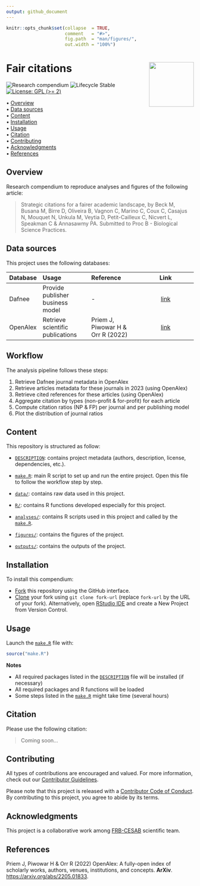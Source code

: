 ```yaml
---
output: github_document
---
```


<!-- README.md is generated from README.Rmd. Please edit that file -->


```r
knitr::opts_chunk$set(collapse  = TRUE,
                      comment   = "#>",
                      fig.path  = "man/figures/",
                      out.width = "100%")
```



Fair citations <img src="https://raw.githubusercontent.com/FRBCesab/templates/main/logos/compendium-sticker.png" align="right" style="float:right; height:120px;"/>
=========================================================

<!-- badges: start -->
![Research compendium](https://img.shields.io/static/v1?message=Compendium&logo=r&labelColor=5c5c5c&color=yellowgreen&logoColor=white&label=%20)
![Lifecycle Stable](https://img.shields.io/badge/Lifecycle-Stable-97ca00)
[![License: GPL (>= 2)](https://img.shields.io/badge/License-GPL%20%28%3E%3D%202%29-blue.svg)](https://choosealicense.com/licenses/gpl-2.0/)
<!-- badges: end -->



<p align="left">
  • <a href="#overview">Overview</a><br>
  • <a href="#data-sources">Data sources</a><br>
  • <a href="#content">Content</a><br>
  • <a href="#installation">Installation</a><br>
  • <a href="#usage">Usage</a><br>
  • <a href="#citation">Citation</a><br>
  • <a href="#contributing">Contributing</a><br>
  • <a href="#acknowledgments">Acknowledgments</a><br>
  • <a href="#references">References</a>
</p>



## Overview

Research compendium to reproduce analyses and figures of the following article:

> Strategic citations for a fairer academic landscape, by Beck M, Busana M, Birre D, Oliveira B, Vagnon C, Marino C, Coux C, Casajus N, Mouquet N, Unkula M, Veytia D, Petit-Cailleux C, Nicvert L, Speakman C & Annasawmy PA. Submitted to Proc B - Biological Science Practices.


## Data sources

This project uses the following databases:


| Database   | Usage                            | Reference                         | Link                                      |
| :--------- | :------------------------------- | :-------------------------------- | :---------------------------------------: |
| Dafnee     | Provide publisher business model | -                                 | [link](https://dafnee.isem-evolution.fr/) |
| OpenAlex   | Retrieve scientific publications | Priem J, Piwowar H & Orr R (2022) | [link](https://openalex.org/)             |



## Workflow

The analysis pipeline follows these steps:

1. Retrieve Dafnee journal metadata in OpenAlex
2. Retrieve articles metadata for these journals in 2023 (using OpenAlex)
3. Retrieve cited references for these articles (using OpenAlex)
4. Aggregate citation by types (non-profit & for-profit) for each article
5. Compute citation ratios (NP & FP) per journal and per publishing model
6. Plot the distribution of journal ratios


## Content

This repository is structured as follow:

- [`DESCRIPTION`](https://github.com/frbcesab/ethical-citations/blob/main/DESCRIPTION): contains project metadata (authors, description, license, dependencies, etc.).

- [`make.R`](https://github.com/frbcesab/ethical-citations/blob/main/make.R): main R script to set up and run the entire project. Open this file to follow the workflow step by step.

- [`data/`](https://github.com/frbcesab/ethical-citations/blob/main/data): contains raw data used in this project.

- [`R/`](https://github.com/frbcesab/ethical-citations/blob/main/R): contains R functions developed especially for this project.

- [`analyses/`](https://github.com/frbcesab/ethical-citations/blob/main/analyses): contains R scripts used in this project and called by the [`make.R`](https://github.com/frbcesab/ethical-citations/blob/main/make.R).

- [`figures/`](https://github.com/frbcesab/ethical-citations/blob/main/figures): contains the figures of the project.

- [`outputs/`](https://github.com/frbcesab/ethical-citations/blob/main/outputs): contains the outputs of the project.



## Installation

To install this compendium:

- [Fork](https://docs.github.com/en/get-started/quickstart/contributing-to-projects) 
this repository using the GitHub interface.
- [Clone](https://docs.github.com/en/repositories/creating-and-managing-repositories/cloning-a-repository) 
your fork using `git clone fork-url` (replace `fork-url` by the URL of your fork). 
Alternatively, open [RStudio IDE](https://posit.co/products/open-source/rstudio/) 
and create a New Project from Version Control.



## Usage

Launch the [`make.R`](https://github.com/frbcesab/ethical-citations/tree/main/make.R)
file with:

```r
source("make.R")
```

**Notes**

- All required packages listed in the [`DESCRIPTION`](https://github.com/frbcesab/ethical-citations/blob/main/DESCRIPTION) file will be installed (if necessary)
- All required packages and R functions will be loaded
- Some steps listed in the [`make.R`](https://github.com/frbcesab/ethical-citations/blob/main/make.R) might take time (several hours)




## Citation

Please use the following citation: 

> Coming soon...




## Contributing

All types of contributions are encouraged and valued. For more information, 
check out our [Contributor Guidelines](https://github.com/frbcesab/ethical-citations/blob/main/CONTRIBUTING.md).

Please note that this project is released with a 
[Contributor Code of Conduct](https://contributor-covenant.org/version/2/1/CODE_OF_CONDUCT.html). 
By contributing to this project, you agree to abide by its terms.



## Acknowledgments

This project is a collaborative work among [FRB-CESAB](https://www.fondationbiodiversite.fr/en/about-the-foundation/le-cesab/) scientific team.



## References

Priem J, Piwowar H & Orr R (2022) OpenAlex: A fully-open index of scholarly works, authors, venues, institutions, and concepts. **ArXiv**. <https://arxiv.org/abs/2205.01833>.
